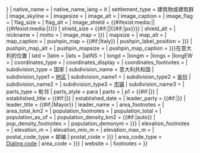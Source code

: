 {{Infobox settlement
| name                    = {{{name|米兰2}}}
| official_name           = {{{official_name|Comune di {{{name|Milano Due}}}}}}
| native_name             = {{{native_name|Milano 2}}}
| native_name_lang        = it
| settlement_type         = 建筑物或建筑群
| image_skyline           = {{{image_skyline|LakeMi2.JPG}}}
| imagesize               = {{{imagesize|}}}
| image_alt               = {{{image_alt|}}}
| image_caption           = {{{image_caption|位于米兰2的人工湖}}}
| image_flag              = {{{image_flag|}}}
| flag_size               = {{{flag_size|}}}
| flag_alt                = {{{flag_alt|}}}
| image_shield            = {{#ifexist:media:{{{image_shield}}}|{{{image_shield}}}|{{#ifexist:media:{{{img_coa}}}|{{{img_coa}}}}}}}
| shield_size             = {{#if:{{{shield_size|}}}|{{{shield_size}}}|{{#if:{{{img_coa_small|}}}|px}}}}
| shield_alt              = {{{shield_alt|}}}
| nickname                = {{{nickname|}}}
| motto                   = {{{motto|}}}
| image_map               = {{{image_map|{{{map|}}}}}}
| mapsize                 = {{{mapsize|}}}
| map_alt                 = {{{map_alt|}}}
| map_caption             = {{{map_caption|}}}
| pushpin_map             = {{#if:{{{latd|}}}{{{longd|}}}|Italy}}
| pushpin_label_position  = {{{pushpin_label_position|{{{locator_position|right}}}}}}
| pushpin_map_alt         = {{{pushpin_map_alt|}}}
| pushpin_mapsize         = {{{pushpin_mapsize|}}}
| pushpin_map_caption     = {{{name|{{{official_name}}}}}}在意大利的位置
| latd  = {{{latd|45}}} |latm  = {{{latm|29}}} |lats  = {{{lats|57}}} |latNS  = {{{latNS|N}}}
| longd = {{{longd|09}}} |longm = {{{longm|15}}} |longs =  {{{longs|55}}} |longEW = {{{longEW|E}}} 
| coordinates_type        = {{{coordinates_type|}}}
| coordinates_display     = {{{coordinates_display|}}}
| coordinates_footnotes   = {{{coordinates_footnotes|}}}
| subdivision_type        = 国家
| subdivision_name        = 意大利共和国
| subdivision_type1       = [[意大利行政區劃|地区]]
| subdivision_name1       = {{{region|伦巴第大区}}}
| subdivision_type2       = [[意大利省份列表|省份]]
| subdivision_name2       = {{{province|米兰省}}}
| subdivision_type3       = [[市镇]]
| subdivision_name3       = {{{comune|赛格拉特城}}} 
| parts_type              = 毗邻
| parts_style             = para
| parts                   = 
| p1                      = {{#if:{{{frazioni|}}}|<small>{{{frazioni}}}</small>}}
| established_title       = {{#if:{{{established_date|}}}|{{{established_title|Founded}}}}}
| established_date        = {{{established_date|}}}
| leader_party            = {{#if:{{{mayor_party|}}}|[[List of political parties in Italy|{{{mayor_party}}}]]}}
| leader_title            = {{#if:{{{Mayor|}}}|Mayor}}
| leader_name             = {{{Mayor|}}}
| area_footnotes          = {{{area_footnotes|}}}
| area_total_km2          = {{{area_total_km2|}}}
| population_footnotes    = {{{population_footnotes|}}}
| population_total        = {{{population_total|6087}}}
| population_as_of        = {{{population_as_of|2010}}}
| population_density_km2  = {{#if:{{{area_total_km2|}}}|auto}}
| pop_density_footnotes   = {{{pop_density_footnotes|}}}
| population_demonym      = {{{population_demonym|{{{gentilic|}}}}}}
| elevation_footnotes     = {{{elevation_footnotes|}}}
| elevation_m             = {{{elevation_m|127}}}
| elevation_min_m         = {{{elevation_min_m|}}}
| elevation_max_m         = {{{elevation_max_m|}}}
| postal_code_type        = 邮编
| postal_code             = {{{postal_code|{{{postalcode|20090}}}}}}
| area_code_type          = [[Area codes in Italy|Dialing&nbsp;code]]
| area_code               = {{{area_code|{{{telephone|02}}}}}}
| website                 = {{{website|}}}
| footnotes               = {{{footnotes|}}}
}}
<noinclude>
{{Documentation}}
</noinclude>